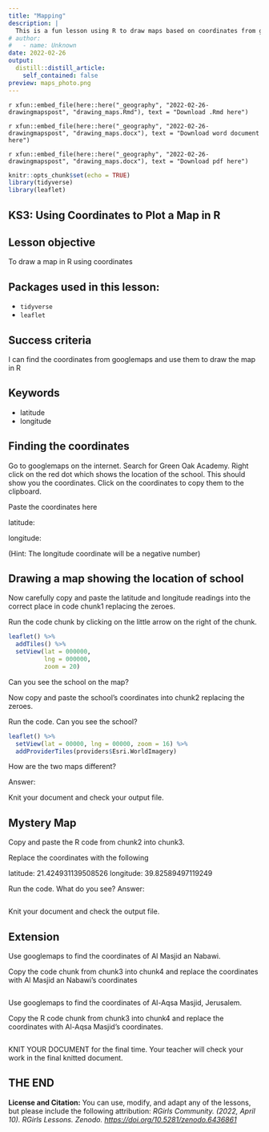 ```yaml
---
title: "Mapping"
description: |
  This is a fun lesson using R to draw maps based on coordinates from googlemaps.
# author:
#   - name: Unknown
date: 2022-02-26
output:
  distill::distill_article:
    self_contained: false
preview: maps_photo.png
---
```


<div class="contributor_org">
`r xfun::embed_file(here::here("_geography", "2022-02-26-drawingmapspost", "drawing_maps.Rmd"), text = "Download .Rmd here")`

`r xfun::embed_file(here::here("_geography", "2022-02-26-drawingmapspost", "drawing_maps.docx"), text = "Download word document here")`

`r xfun::embed_file(here::here("_geography", "2022-02-26-drawingmapspost", "drawing_maps.docx"), text = "Download pdf here")`
</div>

```r
knitr::opts_chunk$set(echo = TRUE)
library(tidyverse)
library(leaflet)
```

## KS3: Using Coordinates to Plot a Map in R

## Lesson objective

To draw a map in R using coordinates

## Packages used in this lesson:

- `tidyverse`
- `leaflet`

## Success criteria

I can find the coordinates from googlemaps and use them to draw the map in R

## Keywords

* latitude
* longitude

## Finding the coordinates

Go to googlemaps on the internet.  Search for Green Oak Academy. Right click on the red dot which shows the location of the school.  This should show you the coordinates.  Click on the coordinates to copy them to the clipboard. 

Paste the coordinates here

latitude:

longitude:

(Hint:  The longitude coordinate will be a negative number)

## Drawing a map showing the location of school

Now carefully copy and paste the latitude and longitude readings into the correct place in code chunk1 replacing the zeroes.

Run the code chunk by clicking on the little arrow on the right of the chunk.


```r
leaflet() %>%
  addTiles() %>%
  setView(lat = 000000, 
          lng = 000000,  
          zoom = 20)
```

Can you see the school on the map?  

Now copy and paste the school's coordinates into chunk2 replacing the zeroes.

Run the code.  Can you see the school? 

```r
leaflet() %>%
  setView(lat = 00000, lng = 00000, zoom = 16) %>%
  addProviderTiles(providers$Esri.WorldImagery)
```

How are the two maps different?

Answer:

Knit your document and check your output file.


## Mystery Map

Copy and paste the R code from chunk2 into chunk3.

Replace the coordinates with the following

latitude: 21.424931139508526
longitude: 39.82589497119249


Run the code.  What do you see?  Answer:

```r

```

Knit your document and check the output file.


## Extension

Use googlemaps to find the coordinates of Al Masjid an Nabawi.

Copy the code chunk from chunk3 into chunk4 and replace the coordinates with Al Masjid an Nabawi's coordinates

```r

```

Use googlemaps to find the coordinates of Al-Aqsa Masjid, Jerusalem.

Copy the R code chunk from chunk3 into chunk4 and replace the coordinates with Al-Aqsa Masjid's coordinates.



```r

```


KNIT YOUR DOCUMENT for the final time.  Your teacher will check your work in the final knitted document.

## THE END

<div class="license">
**License and Citation:** You can use, modify, and adapt any of the lessons, but please include the following attribution: *RGirls Community. (2022, April 10). RGirls Lessons. Zenodo. [https://doi.org/10.5281/zenodo.6436861](https://doi.org/10.5281/zenodo.6436861)* 
</div>
